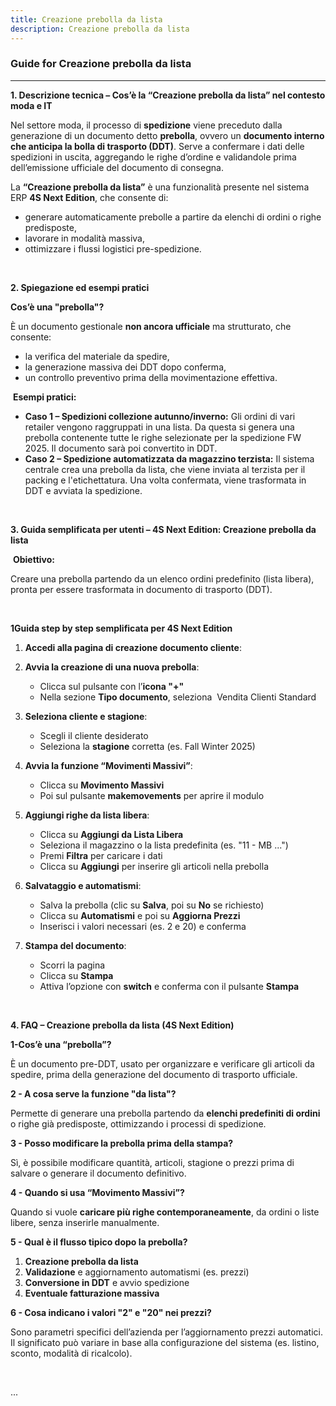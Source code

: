 ```yaml
---
title: Creazione prebolla da lista
description: Creazione prebolla da lista
---
```


### Guide for Creazione prebolla da lista

***

**1. Descrizione tecnica – Cos’è la “Creazione prebolla da lista” nel contesto moda e IT**

Nel settore moda, il processo di **spedizione** viene preceduto dalla generazione di un documento detto **prebolla**, ovvero un **documento interno che anticipa la bolla di trasporto (DDT)**. Serve a confermare i dati delle spedizioni in uscita, aggregando le righe d’ordine e validandole prima dell’emissione ufficiale del documento di consegna.

La **“Creazione prebolla da lista”** è una funzionalità presente nel sistema ERP **4S Next Edition**, che consente di:

* generare automaticamente prebolle a partire da elenchi di ordini o righe predisposte,
* lavorare in modalità massiva,
* ottimizzare i flussi logistici pre-spedizione.

 

**2. Spiegazione ed esempi pratici**

**Cos’è una "prebolla"?**

È un documento gestionale **non ancora ufficiale** ma strutturato, che consente:

* la verifica del materiale da spedire,
* la generazione massiva dei DDT dopo conferma,
* un controllo preventivo prima della movimentazione effettiva.

 **Esempi pratici:**

* **Caso 1 – Spedizioni collezione autunno/inverno:**
  Gli ordini di vari retailer vengono raggruppati in una lista. Da questa si genera una prebolla contenente tutte le righe selezionate per la spedizione FW 2025. Il documento sarà poi convertito in DDT.
* **Caso 2 – Spedizione automatizzata da magazzino terzista:**
  Il sistema centrale crea una prebolla da lista, che viene inviata al terzista per il packing e l'etichettatura. Una volta confermata, viene trasformata in DDT e avviata la spedizione.

 

**3. Guida semplificata per utenti – 4S Next Edition: Creazione prebolla da lista**

 **Obiettivo:**

Creare una prebolla partendo da un elenco ordini predefinito (lista libera), pronta per essere trasformata in documento di trasporto (DDT).

 

**1Guida step by step semplificata per 4S Next Edition**

1. **Accedi alla pagina di creazione documento cliente**:

2. **Avvia la creazione di una nuova prebolla**:
   * Clicca sul pulsante con l’**icona "+"**
   * Nella sezione **Tipo documento**, seleziona  Vendita Clienti Standard
3. **Seleziona cliente e stagione**:
   * Scegli il cliente desiderato
   * Seleziona la **stagione** corretta (es. Fall Winter 2025)
4. **Avvia la funzione “Movimenti Massivi”**:
   * Clicca su **Movimento Massivi**
   * Poi sul pulsante **makemovements** per aprire il modulo
5. **Aggiungi righe da lista libera**:
   * Clicca su **Aggiungi da Lista Libera**
   * Seleziona il magazzino o la lista predefinita (es. "11 - MB ...")
   * Premi **Filtra** per caricare i dati
   * Clicca su **Aggiungi** per inserire gli articoli nella prebolla
6. **Salvataggio e automatismi**:
   * Salva la prebolla (clic su **Salva**, poi su **No** se richiesto)
   * Clicca su **Automatismi** e poi su **Aggiorna Prezzi**
   * Inserisci i valori necessari (es. 2 e 20) e conferma
7. **Stampa del documento**:
   * Scorri la pagina
   * Clicca su **Stampa**
   * Attiva l’opzione con **switch** e conferma con il pulsante **Stampa**

 

**4. FAQ – Creazione prebolla da lista (4S Next Edition)**

**1-Cos’è una “prebolla”?**

È un documento pre-DDT, usato per organizzare e verificare gli articoli da spedire, prima della generazione del documento di trasporto ufficiale.

**2 - A cosa serve la funzione "da lista"?**

Permette di generare una prebolla partendo da **elenchi predefiniti di ordini** o righe già predisposte, ottimizzando i processi di spedizione.

**3 - Posso modificare la prebolla prima della stampa?**

Sì, è possibile modificare quantità, articoli, stagione o prezzi prima di salvare o generare il documento definitivo.

**4 - Quando si usa “Movimento Massivi”?**

Quando si vuole **caricare più righe contemporaneamente**, da ordini o liste libere, senza inserirle manualmente.

**5 - Qual è il flusso tipico dopo la prebolla?**

1. **Creazione prebolla da lista**
2. **Validazione** e aggiornamento automatismi (es. prezzi)
3. **Conversione in DDT** e avvio spedizione
4. **Eventuale fatturazione massiva**

**6 - Cosa indicano i valori "2" e "20" nei prezzi?**

Sono parametri specifici dell’azienda per l’aggiornamento prezzi automatici. Il significato può variare in base alla configurazione del sistema (es. listino, sconto, modalità di ricalcolo).

 

...
